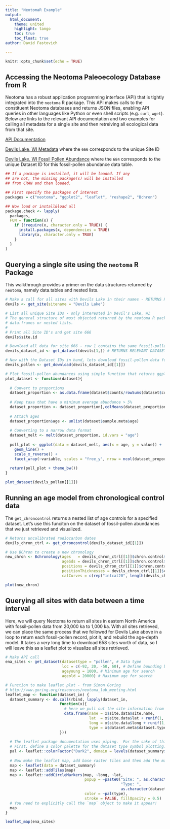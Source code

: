 ```yaml
---
title: "NeotomaR Example"
output:
  html_document:
    theme: united
    highlight: tango
    toc: true
    toc_float: true
author: David Fastovich

---
```


```r
knitr::opts_chunk$set(echo = TRUE)
```

## Accessing the Neotoma Paleoecology Database from R

Neotoma has a robust application programming interface (API) that is tightly integrated into the `neotoma` R package. This API makes calls to the constituent Neotoma databases and returns JSON files, enabling API queries in other languages like Python or even shell scripts (e.g. `curl`, `wget`). Below are links to the relevant API documentation and two examples for calling all metadata for a single site and then retreiving all ecological data from that site.

[API Documentation](https://api.neotomadb.org/api-docs/)

[Devils Lake, WI Metadata](https://api-dev.neotomadb.org/v1.5/data/sites/666) where the `666` corresponds to the unique Site ID

[Devils Lake, WI Fossil Pollen Abundance](https://api-dev.neotomadb.org/v1.5/data/downloads/684) where the `684` corresponds to the unique Dataset ID for this fossil-pollen abundance data table.


```r
## If a package is installed, it will be loaded. If any 
## are not, the missing package(s) will be installed 
## from CRAN and then loaded.

## First specify the packages of interest
packages = c("neotoma", "ggplot2", "leaflet", "reshape2", "Bchron")

## Now load or install&load all
package.check <- lapply(
  packages,
  FUN = function(x) {
    if (!require(x, character.only = TRUE)) {
      install.packages(x, dependencies = TRUE)
      library(x, character.only = TRUE)
    }
  }
)
```

## Querying a single site using the `neotoma` R Package

This walkthrough provides a primer on the data structures returned by `neotoma`, namely data.tables and nested lists.

```r
# Make a call for all sites with Devils Lake in their names - RETURNS RELEVANT SITE IDS
devils <- get_site(sitename = "Devils Lake")

# List all unique Site IDs - only interested in Devil's Lake, WI
# The general structure of most objected returned by the neotoma R package is either
# data.frames or nested lists.
# 
# Print all Site ID's and get site 666
devils$site.id

# Download all data for site 666 - row 1 contains the same fossil-pollen data we queried above
devils_dataset_id <- get_dataset(devils[1,]) # RETURNS RELEVANT DATASET IDS IN A NESTED LIST

# Now with the Dataset IDs in hand, lets download fossil-pollen data for Devils Lake, WI and plot
devils_pollen <- get_download(devils_dataset_id[[1]])

# Plot fossil-pollen abundances using simple function that returns ggplot object
plot_dataset <- function(dataset){
  
  # Convert to proportions
  dataset_proportion <- as.data.frame(dataset$counts/rowSums(dataset$counts))
  
  # Keep taxa that have a minimum average abundance > 5%
  dataset_proportion <- dataset_proportion[,colMeans(dataset_proportion) > .05]
  
  # Attach ages
  dataset_proportion$age <- unlist(dataset$sample.meta$age)
  
  # Converting to a narrow data format
  dataset_melt <- melt(dataset_proportion, id.vars = "age")
  
  poll_plot <- ggplot(data = dataset_melt, aes(x = age, y = value)) +
    geom_line() + 
    scale_x_reverse() + 
    facet_wrap(~variable, scales = "free_y", nrow = ncol(dataset_proportion))
  
  return(poll_plot + theme_bw())
}

plot_dataset(devils_pollen[[1]])
```

## Running an age model from chronological control data

The `get_chroncontrol` returns a nested list of age controls for a specified dataset. Let's use this funciton on the dataset of fossil-pollen abundances that we just retrieved and visualized. 

```r
# Returns uncalibrated radiocarbon dates
devils_chron_ctrl <- get_chroncontrol(devils_dataset_id[[1]])

# Use BChron to create a new chronology
new_chron <- Bchronology(ages   = devils_chron_ctrl[[1]]$chron.control$age, # Uncalibrated ages
                         ageSds = devils_chron_ctrl[[1]]$chron.control$age - devils_chron_ctrl[[1]]$chron.control$age.young, # Calculating error as the difference from `age.young`
                         positions = devils_chron_ctrl[[1]]$chron.control$depth, # Depth
                         positionThicknesses = devils_chron_ctrl[[1]]$chron.control$thickness, # Thickness of sample
                         calCurves = c(rep("intcal20", length(devils_chron_ctrl[[1]]$chron.control$age) - 2), "normal", "normal")) # Calibration to apply

plot(new_chron)
```

## Querying all sites with data between a time interval

Here, we will query Neotoma to return all sites in eastern North America with fossil-pollen data from 20,000 ka to 1,000 ka. With all sites retrieved, we can place the same process that we followed for Devils Lake above in a loop to return each fossil-pollen record, plot it, and rebuild the age-depth model. It takes a *very* long time to download 658 sites worth of data, so I will leave this as a leaflet plot to visualize all sites retrieved.

```r
# Make API call
ena_sites <- get_dataset(datasettype = "pollen", # Data type
                         loc = c(-92, 20, -50, 60), # Define bounding box
                         ageyoung = 1000, # Minimum age for search
                         ageold = 20000) # Maximum age for search

# Function to make leaflet plot - from Simon Goring
# http://www.goring.org/resources/neotoma_lab_meeting.html
leaflet_map <- function(dataset_in) {
  dataset_summary <- do.call(rbind, lapply(dataset_in, 
                        function(x){
                          # here we pull out the site information from the `dataset` objects:
                          data.frame(name = x$site.data$site.name,
                                     lat  = x$site.data$lat + runif(1, -0.005, 0.005),
                                     long = x$site.data$long + runif(1, -0.005, 0.005),
                                     type = x$dataset.meta$dataset.type)
                        }))
  
  # The leaflet package documentation uses piping.  For the sake of this tutorial, I won't.
  # First, define a color palette for the dataset type symbol plotting.
  pal <- leaflet::colorFactor("Dark2", domain = levels(dataset_summary$type))
  
  # Now make the leaflet map, add base raster tiles and then add the markers for the records:
  map <- leaflet(data = dataset_summary)
  map <- leaflet::addTiles(map)
  map <- leaflet::addCircleMarkers(map, ~long, ~lat, 
                                   popup = ~paste0("Site: ", as.character(name), "<br>",
                                                   "Type: ", 
                                                   as.character(dataset_summary$type)),
                                   color = ~pal(type),
                                   stroke = FALSE, fillOpacity = 0.5)
  # You need to explicitly call the `map` object to make it appear!
  map
}

leaflet_map(ena_sites)
```
